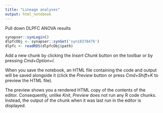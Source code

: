 ```yaml
---
title: "Lineage analyses"
output: html_notebook
---
```


Pull down DLPFC ANOVA results

```r
synapser::synLogin()
dlpfcObj <- synapser::synGet('syn18378476')
dlpfc <- readRDS(dlpfcObj$path)
```

Add a new chunk by clicking the *Insert Chunk* button on the toolbar or by pressing *Cmd+Option+I*.

When you save the notebook, an HTML file containing the code and output will be saved alongside it (click the *Preview* button or press *Cmd+Shift+K* to preview the HTML file). 

The preview shows you a rendered HTML copy of the contents of the editor. Consequently, unlike *Knit*, *Preview* does not run any R code chunks. Instead, the output of the chunk when it was last run in the editor is displayed.

